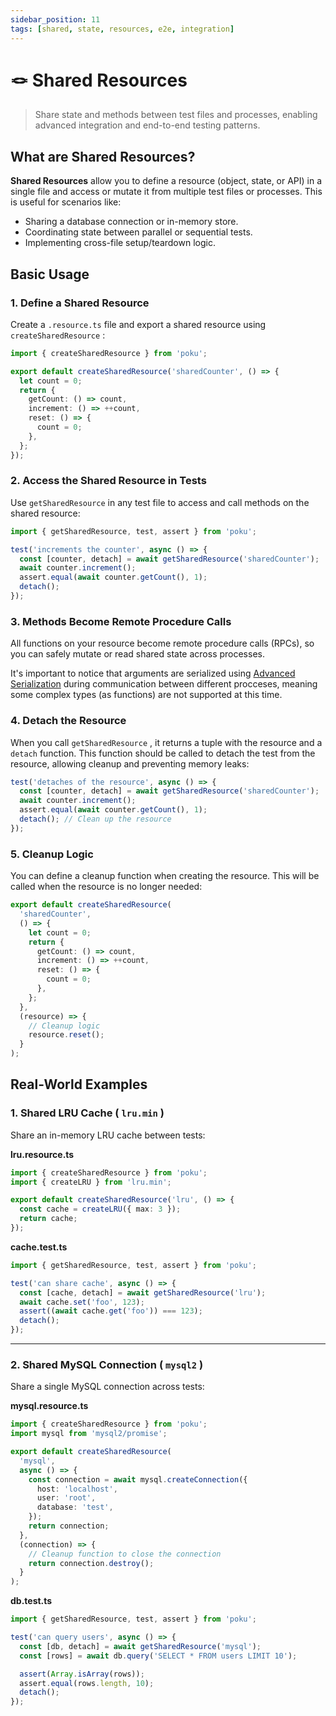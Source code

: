 ```yaml
---
sidebar_position: 11
tags: [shared, state, resources, e2e, integration]
---
```


# 🪢 Shared Resources

> Share state and methods between test files and processes, enabling advanced integration and end-to-end testing patterns.

## What are Shared Resources?

**Shared Resources** allow you to define a resource (object, state, or API) in a single file and access or mutate it from multiple test files or processes. This is useful for scenarios like:

- Sharing a database connection or in-memory store.
- Coordinating state between parallel or sequential tests.
- Implementing cross-file setup/teardown logic.

## Basic Usage

### 1. Define a Shared Resource

Create a `.resource.ts` file and export a shared resource using `createSharedResource` :

```ts
import { createSharedResource } from 'poku';

export default createSharedResource('sharedCounter', () => {
  let count = 0;
  return {
    getCount: () => count,
    increment: () => ++count,
    reset: () => {
      count = 0;
    },
  };
});
```

### 2. Access the Shared Resource in Tests

Use `getSharedResource` in any test file to access and call methods on the shared resource:

```ts
import { getSharedResource, test, assert } from 'poku';

test('increments the counter', async () => {
  const [counter, detach] = await getSharedResource('sharedCounter');
  await counter.increment();
  assert.equal(await counter.getCount(), 1);
  detach();
});
```

### 3. Methods Become Remote Procedure Calls

All functions on your resource become remote procedure calls (RPCs), so you can safely mutate or read shared state across processes.

It's important to notice that arguments are serialized using [Advanced Serialization](https://nodejs.org/api/child_process.html#advanced-serialization)
during communication between different procceses, meaning some complex types (as functions) are not supported at this time.

### 4. Detach the Resource

When you call `getSharedResource` , it returns a tuple with the resource and a `detach` function. This function should be called to
detach the test from the resource, allowing cleanup and preventing memory leaks:

```ts
test('detaches of the resource', async () => {
  const [counter, detach] = await getSharedResource('sharedCounter');
  await counter.increment();
  assert.equal(await counter.getCount(), 1);
  detach(); // Clean up the resource
});
```

### 5. Cleanup Logic

You can define a cleanup function when creating the resource. This will be called when the resource is no longer needed:

```ts
export default createSharedResource(
  'sharedCounter',
  () => {
    let count = 0;
    return {
      getCount: () => count,
      increment: () => ++count,
      reset: () => {
        count = 0;
      },
    };
  },
  (resource) => {
    // Cleanup logic
    resource.reset();
  }
);
```

## Real-World Examples

### 1. Shared LRU Cache ( `lru.min` )

Share an in-memory LRU cache between tests:

**lru.resource.ts**

```ts
import { createSharedResource } from 'poku';
import { createLRU } from 'lru.min';

export default createSharedResource('lru', () => {
  const cache = createLRU({ max: 3 });
  return cache;
});
```

**cache.test.ts**

```ts
import { getSharedResource, test, assert } from 'poku';

test('can share cache', async () => {
  const [cache, detach] = await getSharedResource('lru');
  await cache.set('foo', 123);
  assert((await cache.get('foo')) === 123);
  detach();
});
```

---

### 2. Shared MySQL Connection ( `mysql2` )

Share a single MySQL connection across tests:

**mysql.resource.ts**

```ts
import { createSharedResource } from 'poku';
import mysql from 'mysql2/promise';

export default createSharedResource(
  'mysql',
  async () => {
    const connection = await mysql.createConnection({
      host: 'localhost',
      user: 'root',
      database: 'test',
    });
    return connection;
  },
  (connection) => {
    // Cleanup function to close the connection
    return connection.destroy();
  }
);
```

**db.test.ts**

```ts
import { getSharedResource, test, assert } from 'poku';

test('can query users', async () => {
  const [db, detach] = await getSharedResource('mysql');
  const [rows] = await db.query('SELECT * FROM users LIMIT 10');

  assert(Array.isArray(rows));
  assert.equal(rows.length, 10);
  detach();
});
```
